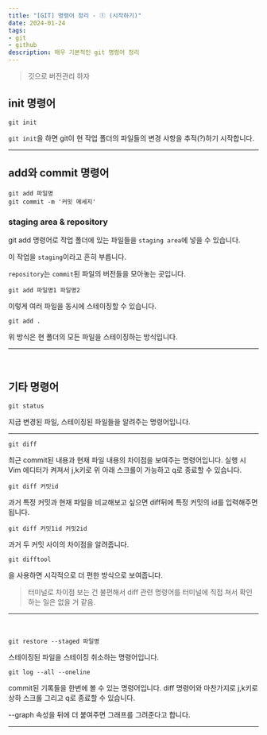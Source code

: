 ```yaml
---
title: "[GIT] 명령어 정리 - ① (시작하기)"
date: 2024-01-24
tags: 
- git
- github
description: 매우 기본적인 git 명령어 정리
---
```

> 깃으로 버전관리 하자
## init 명령어
```
git init
```
`git init`을 하면 git이 현 작업 폴더의 파일들의 변경 사항을 추적(?)하기 시작합니다. 
<br />
***
## add와 commit 명령어
```
git add 파일명
git commit -m '커밋 메세지'
```
### staging area & repository
git add 명령어로 작업 폴더에 있는 파일들을 `staging area`에 넣을 수 있습니다.

이 작업을 `staging`이라고 흔히 부릅니다.

`repository`는 `commit`된 파일의 버전들을 모아놓는 곳입니다.
<br />
```
git add 파일명1 파일명2
```
이렇게 여러 파일을 동시에 스테이징할 수 있습니다.
<br />
```
git add .
```
위 방식은 현 폴더의 모든 파일을 스테이징하는 방식입니다.
***
<br />

## 기타 명령어

```
git status
```
지금 변경된 파일, 스테이징된 파일들을 알려주는 명령어입니다.
<br />
***
```
git diff
```
최근 commit된 내용과 현재 파일 내용의 차이점을 보여주는 명령어입니다. 실행 시 
Vim 에디터가 켜져서 j,k키로 위 아래 스크롤이 가능하고 q로 종료할 수 있습니다.
<br />
```
git diff 커밋id
```
과거 특정 커밋과 현재 파일을 비교해보고 싶으면 diff뒤에 특정 커밋의 id를 입력해주면 됩니다.
<br />

```
git diff 커밋1id 커밋2id
```
과거 두 커밋 사이의 차이점을 알려줍니다.
<br />

```
git difftool
```
을 사용하면 시각적으로 더 편한 방식으로 보여줍니다.
> 터미널로 차이점 보는 건 불편해서 diff 관련 명령어를 터미널에 직접 쳐서 확인하는 일은 없을 거 같음.
***
<br />

```
git restore --staged 파일명
```
스테이징된 파일을 스테이징 취소하는 명령어입니다.
<br />

```
git log --all --oneline
```
commit된 기록들을 한번에 볼 수 있는 명령어입니다.
diff 명령어와 마찬가지로 j,k키로 상하 스크롤 그리고 q로 종료할 수 있습니다.

--graph 속성을 뒤에 더 붙여주면 그래프를 그려준다고 합니다.

***